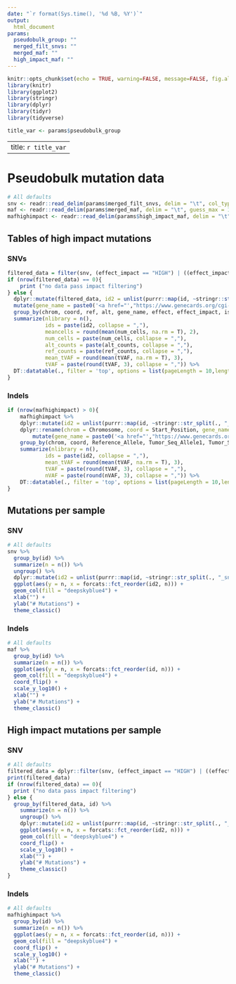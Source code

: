 ```yaml
---
date: "`r format(Sys.time(), '%d %B, %Y')`"
output:
  html_document
params:
  pseudobulk_group: ""
  merged_filt_snvs: ""
  merged_maf: ""
  high_impact_maf: ""
---
```


```r
knitr::opts_chunk$set(echo = TRUE, warning=FALSE, message=FALSE, fig.align = 'center')
library(knitr)
library(ggplot2)
library(stringr)
library(dplyr)
library(tidyr)
library(tidyverse)
```
```r
title_var <- params$pseudobulk_group
```
---
title: `r title_var`
---

# Pseudobulk mutation data
```r
# All defaults
snv <- readr::read_delim(params$merged_filt_snvs, delim = "\t", col_types = list(chrom = "c"), guess_max = 10^6)
maf <- readr::read_delim(params$merged_maf, delim = "\t", guess_max = 10^6)
mafhighimpact <- readr::read_delim(params$high_impact_maf, delim = "\t", guess_max = 10^6)
```

## Tables of high impact mutations {.tabset .tabset-fade .tabset-pills}

### SNVs
```r
filtered_data = filter(snv, (effect_impact == "HIGH") | ((effect_impact == "MODERATE") & str_detect(effect, "NON_SYNONYMOUS_CODING|STOP_GAINED"))) 
if (nrow(filtered_data) == 0){
    print ("no data pass impact filtering")
} else {
  dplyr::mutate(filtered_data, id2 = unlist(purrr::map(id, ~stringr::str_split(., "_snvs")[[1]][1]))) %>%
  mutate(gene_name = paste0('<a href="',"https://www.genecards.org/cgi-bin/carddisp.pl?gene=",gene_name,'">',gene_name ,"</a>")) %>%
  group_by(chrom, coord, ref, alt, gene_name, effect, effect_impact, is_cosmic, amino_acid_change) %>%
  summarize(nlibrary = n(),
            ids = paste(id2, collapse = ","),
            meancells = round(mean(num_cells, na.rm = T), 2),
            num_cells = paste(num_cells, collapse = ","),
            alt_counts = paste(alt_counts, collapse = ","),
            ref_counts = paste(ref_counts, collapse = ","),
            mean_tVAF = round(mean(tVAF, na.rm = T), 3),
            tVAF = paste(round(tVAF, 3), collapse = ",")) %>%
  DT::datatable(., filter = 'top', options = list(pageLength = 10,lengthMenu = list(c(10, 25, 50, 100, -1), list('10', '25', '50','100', 'All'))), escape = FALSE)
}
```

### Indels
```r
if (nrow(mafhighimpact) > 0){
	mafhighimpact %>%
  	dplyr::mutate(id2 = unlist(purrr::map(id, ~stringr::str_split(., "_snvs")[[1]][1]))) %>%
  	dplyr::rename(chrom = Chromosome, coord = Start_Position, gene_name = Hugo_Symbol) %>%
    	mutate(gene_name = paste0('<a href="',"https://www.genecards.org/cgi-bin/carddisp.pl?gene=",gene_name,'">',gene_name ,"</a>")) %>%
  	group_by(chrom, coord, Reference_Allele, Tumor_Seq_Allele1, Tumor_Seq_Allele2, Variant_Type, gene_name, Consequence, IMPACT) %>%
  	summarize(nlibrary = n(),
            ids = paste(id2, collapse = ","),
            mean_tVAF = round(mean(tVAF, na.rm = T), 3),
            tVAF = paste(round(tVAF, 3), collapse = ","),
            nVAF = paste(round(nVAF, 3), collapse = ",")) %>%
	DT::datatable(., filter = 'top', options = list(pageLength = 10,lengthMenu = list(c(10, 25, 50, 100, -1), list('10', '25', '50','100', 'All'))), escape = FALSE)
}
```

## Mutations per sample {.tabset .tabset-fade .tabset-pills}

### SNV
```r
# All defaults
snv %>%
  group_by(id) %>%
  summarize(n = n()) %>%
  ungroup() %>%
  dplyr::mutate(id2 = unlist(purrr::map(id, ~stringr::str_split(., "_snvs")[[1]][1]))) %>%
  ggplot(aes(y = n, x = forcats::fct_reorder(id2, n))) +
  geom_col(fill = "deepskyblue4") +
  xlab("") +
  ylab("# Mutations") +
  theme_classic()
```

### Indels
```r
# All defaults
maf %>%
  group_by(id) %>%
  summarize(n = n()) %>%
  ggplot(aes(y = n, x = forcats::fct_reorder(id, n))) +
  geom_col(fill = "deepskyblue4") +
  coord_flip() +
  scale_y_log10() +
  xlab("") +
  ylab("# Mutations") +
  theme_classic()
```

## High impact mutations per sample {.tabset .tabset-fade .tabset-pills}

### SNV
```r
# All defaults
filtered_data = dplyr::filter(snv, (effect_impact == "HIGH") | ((effect_impact == "MODERATE") & str_detect(effect, "NON_SYNONYMOUS_CODING|STOP_GAINED")))
print(filtered_data)
if (nrow(filtered_data) == 0){
  print ("no data pass impact filtering")
} else {
  group_by(filtered_data, id) %>%
    summarize(n = n()) %>%
    ungroup() %>%
    dplyr::mutate(id2 = unlist(purrr::map(id, ~stringr::str_split(., "_snvs")[[1]][1]))) %>%
    ggplot(aes(y = n, x = forcats::fct_reorder(id2, n))) +
    geom_col(fill = "deepskyblue4") +
    coord_flip() +
    scale_y_log10() +
    xlab("") +
    ylab("# Mutations") +
    theme_classic()
}
```

### Indels
```r
# All defaults
mafhighimpact %>%
  group_by(id) %>%
  summarize(n = n()) %>%
  ggplot(aes(y = n, x = forcats::fct_reorder(id, n))) +
  geom_col(fill = "deepskyblue4") +
  coord_flip() +
  scale_y_log10() +
  xlab("") +
  ylab("# Mutations") +
  theme_classic()
```
